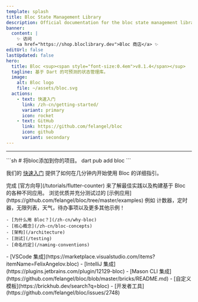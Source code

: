 ```yaml
---
template: splash
title: Bloc State Management Library
description: Official documentation for the bloc state management library. Support for Dart, Flutter, and AngularDart. Includes examples and tutorials.
banner:
  content: |
    ✨ 访问
    <a href="https://shop.bloclibrary.dev">Bloc 商店</a> ✨
editUrl: false
lastUpdated: false
hero:
  title: Bloc <sup><span style="font-size:0.4em">v8.1.4</span></sup>
  tagline: 基于 Dart 的可预测的状态管理库。
  image:
    alt: Bloc logo
    file: ~/assets/bloc.svg
  actions:
    - text: 快速入门
      link: /zh-cn/getting-started/
      variant: primary
      icon: rocket
    - text: GitHub
      link: https://github.com/felangel/bloc
      icon: github
      variant: secondary
---
```



<SponsorsGrid sponsoredBy="💖的赞助商们" becomeASponsor="成为我们的赞助商" />

<hr />

<CardGrid>

<SplitCard title="快速入门" icon="rocket">
	```sh
	# 将bloc添加到你的项目。
	dart pub add bloc
	```

我们的 [快速入门](/zh-cn/getting-started) 提供了如何在几分钟内开始使用 Bloc 的详细指引。

</SplitCard>

<Card title="查看向导" icon="star">
	完成 [官方向导](/tutorials/flutter-counter) 来了解最佳实践以及构建基于 Bloc
	的各种不同应用。
</Card>

<Card title="使用 Bloc 构建" icon="laptop">
	浏览优质并充分测试过的
	[示例应用](https://github.com/felangel/bloc/tree/master/examples) 例如
	计数器，定时器，无限列表，天气，待办事项以及更多其他示例！
</Card>

<ListCard title="学习" icon="open-book">

    - [为什么用 Bloc？](/zh-cn/why-bloc)
    - [核心概念](/zh-cn/bloc-concepts)
    - [架构](/architecture)
    - [测试](/testing)
    - [命名约定](/naming-conventions)

</ListCard>

  <ListCard title="集成" icon="puzzle">
    - [VSCode 集成](https://marketplace.visualstudio.com/items?itemName=FelixAngelov.bloc)
    - [IntelliJ 集成](https://plugins.jetbrains.com/plugin/12129-bloc)
    - [Mason CLI 集成](https://github.com/felangel/bloc/blob/master/bricks/README.md)
    - [自定义模板](https://brickhub.dev/search?q=bloc)
    - [开发者工具](https://github.com/felangel/bloc/issues/2748)
  </ListCard>
</CardGrid>

<Discord joinDiscord="加入 Discoard" />
